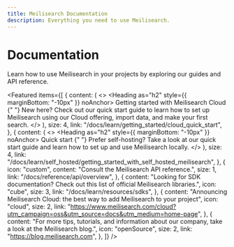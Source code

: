 ```yaml
---
title: Meilisearch Documentation
description: Everything you need to use Meilisearch.
---
```


# Documentation

Learn how to use Meilisearch in your projects by exploring our guides and API reference.

<Featured
  items={[
  {
    content: (
      <>
        <Heading as="h2" style={{ marginBottom: "-10px" }} noAnchor>
          Getting started with Meilisearch Cloud
        </Heading>{" "}
        New here? Check out our quick start guide to learn how to set up
        Meilisearch using our Cloud offering, import data, and make your first
        search.
      </>
    ),
    size: 4,
    link: "/docs/learn/getting_started/cloud_quick_start",
  },
  {
    content: (
      <>
        <Heading as="h2" style={{ marginBottom: "-10px" }} noAnchor>
          Quick start
        </Heading>{" "}
        Prefer self-hosting? Take a look at our quick start guide and learn
        how to set up and use Meilisearch locally.
      </>
    ),
    size: 4,
    link: "/docs/learn/self_hosted/getting_started_with_self_hosted_meilisearch",
  },
  {
    icon: "custom",
    content: "Consult the Meilisearch API reference.",
    size: 1,
    link: "/docs/reference/api/overview",
  },
  {
    content:
      "Looking for SDK documentation? Check out this list of official Meilisearch libraries.",
    icon: "cube",
    size: 3,
    link: "/docs/learn/resources/sdks",
  },
  {
    content:
      "Announcing Meilisearch Cloud: the best way to add Meilisearch to your project",
    icon: "cloud",
    size: 2,
    link: "https://www.meilisearch.com/cloud?utm_campaign=oss&utm_source=docs&utm_medium=home-page",
  },
  {
    content:
      "For more tips, tutorials, and information about our company, take a look at the Meilisearch blog.",
    icon: "openSource",
    size: 2,
    link: "https://blog.meilisearch.com",
  },
]}
/>